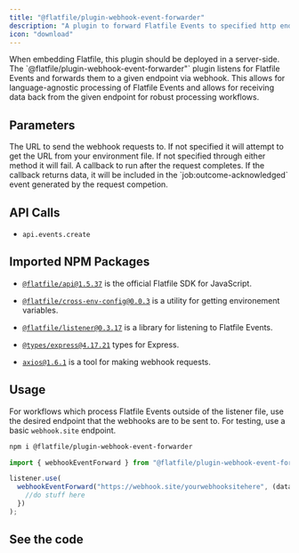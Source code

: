 ```yaml
---
title: "@flatfile/plugin-webhook-event-forwarder"
description: "A plugin to forward Flatfile Events to specified http endpoints for headless workflows."
icon: "download"
---
```


<Warning>
  When embedding Flatfile, this plugin should be deployed in a server-side.
</Warning>

<CardGroup cols={1}>
  <Card title="@flatfile/plugin-webhook-event-forwarder" icon="download">
    The `@flatfile/plugin-webhook-event-forwarder"` plugin listens for Flatfile
    Events and forwards them to a given endpoint via webhook. This allows for
    language-agnostic processing of Flatfile Events and allows for receiving
    data back from the given endpoint for robust processing workflows.
  </Card>
</CardGroup>

## Parameters

<ParamField path="url" type="string">
  The URL to send the webhook requests to. If not specified it will attempt to
  get the URL from your environment file. If not specified through either method
  it will fail.
</ParamField>

<ParamField path="callback" type="function">
  A callback to run after the request completes. If the callback returns data,
  it will be included in the `job:outcome-acknowledged` event generated by the
  request competion.
</ParamField>

## API Calls

- `api.events.create`

## Imported NPM Packages

- [`@flatfile/api@1.5.37`](https://www.npmjs.com/package/@flatfile/api) is the
  official Flatfile SDK for JavaScript.

- [`@flatfile/cross-env-config@0.0.3`](https://www.npmjs.com/package/@flatfile/cross-env-config)
  is a utility for getting environement variables.

- [`@flatfile/listener@0.3.17`](https://www.npmjs.com/package/@flatfile/listener)
  is a library for listening to Flatfile Events.

- [`@types/express@4.17.21`](https://www.npmjs.com/package/@types/express) types
  for Express.

- [`axios@1.6.1`](https://www.npmjs.com/package/axios) is a tool for making
  webhook requests.

## Usage

For workflows which process Flatfile Events outside of the listener file, use
the desired endpoint that the webhooks are to be sent to. For testing, use a
basic `webhook.site` endpoint.

```bash install
npm i @flatfile/plugin-webhook-event-forwarder
```

```ts
import { webhookEventForward } from "@flatfile/plugin-webhook-event-forwarder";
```

```ts listener.ts
listener.use(
  webhookEventForward("https://webhook.site/yourwebhooksitehere", (data) => {
    //do stuff here
  })
);
```

## See the code

<CardGroup cols={2}>
  <Card
    title="@flatfile/plugin-webhook-event-forwarder"
    href="https://github.com/FlatFilers/flatfile-plugins/tree/main/plugins/webhook-event-forwarder"
    icon="github"
  />
</CardGroup>
